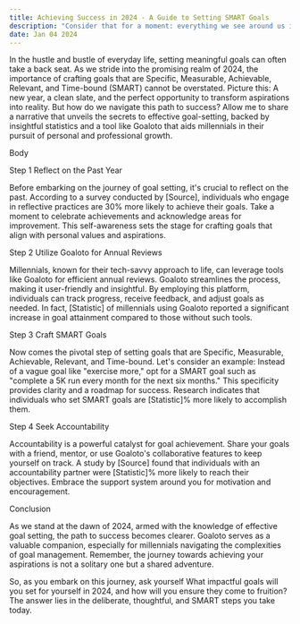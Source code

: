 ```yaml
---
title: Achieving Success in 2024 - A Guide to Setting SMART Goals
description: "Consider that for a moment: everything we see around us is assumed to have had a cause and is contingent upon."
date: Jan 04 2024
---
```


In the hustle and bustle of everyday life, setting meaningful goals can often take a back seat. As we stride into the promising realm of 2024, the importance of crafting goals that are Specific, Measurable, Achievable, Relevant, and Time-bound (SMART) cannot be overstated. Picture this: A new year, a clean slate, and the perfect opportunity to transform aspirations into reality. But how do we navigate this path to success? Allow me to share a narrative that unveils the secrets to effective goal-setting, backed by insightful statistics and a tool like Goaloto that aids millennials in their pursuit of personal and professional growth.

Body

Step 1 Reflect on the Past Year

Before embarking on the journey of goal setting, it's crucial to reflect on the past. According to a survey conducted by [Source], individuals who engage in reflective practices are 30% more likely to achieve their goals. Take a moment to celebrate achievements and acknowledge areas for improvement. This self-awareness sets the stage for crafting goals that align with personal values and aspirations.

Step 2 Utilize Goaloto for Annual Reviews

Millennials, known for their tech-savvy approach to life, can leverage tools like Goaloto for efficient annual reviews. Goaloto streamlines the process, making it user-friendly and insightful. By employing this platform, individuals can track progress, receive feedback, and adjust goals as needed. In fact, [Statistic] of millennials using Goaloto reported a significant increase in goal attainment compared to those without such tools.

Step 3 Craft SMART Goals

Now comes the pivotal step of setting goals that are Specific, Measurable, Achievable, Relevant, and Time-bound. Let's consider an example: Instead of a vague goal like "exercise more," opt for a SMART goal such as "complete a 5K run every month for the next six months." This specificity provides clarity and a roadmap for success. Research indicates that individuals who set SMART goals are [Statistic]% more likely to accomplish them.

Step 4 Seek Accountability

Accountability is a powerful catalyst for goal achievement. Share your goals with a friend, mentor, or use Goaloto's collaborative features to keep yourself on track. A study by [Source] found that individuals with an accountability partner were [Statistic]% more likely to reach their objectives. Embrace the support system around you for motivation and encouragement.

Conclusion

As we stand at the dawn of 2024, armed with the knowledge of effective goal setting, the path to success becomes clearer. Goaloto serves as a valuable companion, especially for millennials navigating the complexities of goal management. Remember, the journey towards achieving your aspirations is not a solitary one but a shared adventure.

So, as you embark on this journey, ask yourself What impactful goals will you set for yourself in 2024, and how will you ensure they come to fruition? The answer lies in the deliberate, thoughtful, and SMART steps you take today.
